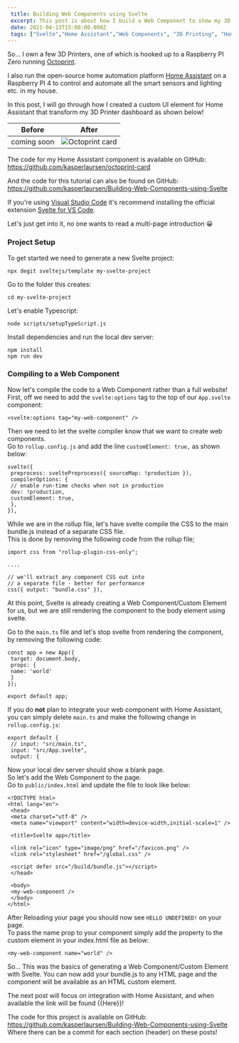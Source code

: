 ```yaml
---
 title: Building Web Components using Svelte
 excerpt: This post is about how I build a Web Component to show my 3D Printer stats in my Home Automation dashboard.
 date: 2021-04-13T15:00:00.000Z
 tags: ["Svelte","Home Assistant","Web Components", "3D Printing", "Home Automation"]
---
```


So... I own a few 3D Printers, one of which is hooked up to a Raspberry PI Zero running [Octoprint](https://github.com/OctoPrint/OctoPrint).

I also run the open-source home automation platform [Home Assistant](https://www.home-assistant.io/) on a Raspberry PI 4 to control and automate all the smart sensors and lighting etc. in my house.

In this post, I will go through how I created a custom UI element for Home Assistant that transform my 3D Printer dashboard as shown below!

| Before      | After                                                                                                                   |
| ----------- | ----------------------------------------------------------------------------------------------------------------------- |
| coming soon | ![Octoprint card](https://user-images.githubusercontent.com/8472619/114276747-50ce5180-9a28-11eb-99d5-2f921a8aba67.png) |

The code for my Home Assistant component is available on GitHub: https://github.com/kasperlaursen/octoprint-card

And the code for this tutorial can also be found on GitHub: https://github.com/kasperlaursen/Building-Web-Components-using-Svelte

If you're using [Visual Studio Code](https://code.visualstudio.com/) it's recommend installing the official extension [Svelte for VS Code](https://marketplace.visualstudio.com/items?itemName=svelte.svelte-vscode).

Let's just get into it, no one wants to read a multi-page introduction 😀

### Project Setup

To get started we need to generate a new Svelte project:

```
npx degit sveltejs/template my-svelte-project
```

Go to the folder this creates:

```
cd my-svelte-project
```

Let's enable Typescript:

```
node scripts/setupTypeScript.js
```

Install dependencies and run the local dev server:

```
npm install
npm run dev
```

### Compiling to a Web Component

Now let's compile the code to a Web Component rather than a full website!  
First, off we need to add the `svelte:options` tag to the top of our `App.svelte` component:

```
<svelte:options tag="my-web-component" />
```

Then we need to let the svelte compiler know that we want to create web components.  
Go to `rollup.config.js` and add the line `customElement: true,` as shown below:

```diffs
svelte({
 preprocess: sveltePreprocess({ sourceMap: !production }),
 compilerOptions: {
 // enable run-time checks when not in production
 dev: !production,
 customElement: true,
 },
}),

```

While we are in the rollup file, let's have svelte compile the CSS to the main bundle.js instead of a separate CSS file.  
This is done by removing the following code from the rollup file;

```
import css from "rollup-plugin-css-only";

....

// we'll extract any component CSS out into
// a separate file - better for performance
css({ output: "bundle.css" }),

```

At this point, Svelte is already creating a Web Component/Custom Element for us, but we are still rendering the component to the body element using svelte.

Go to the `main.ts` file and let's stop svelte from rendering the component, by removing the following code:

```
const app = new App({
 target: document.body,
 props: {
 name: 'world'
 }
});

export default app;
```

If you do **not** plan to integrate your web component with Home Assistant, you can simply delete `main.ts` and make the following change in `rollup.config.js`:

```
export default {
 // input: "src/main.ts",
 input: "src/App.svelte",
 output: {
```

Now your local dev server should show a blank page.  
So let's add the Web Component to the page.  
Go to `public/index.html` and update the file to look like below:

```
<!DOCTYPE html>
<html lang="en">
 <head>
 <meta charset="utf-8" />
 <meta name="viewport" content="width=device-width,initial-scale=1" />

 <title>Svelte app</title>

 <link rel="icon" type="image/png" href="/favicon.png" />
 <link rel="stylesheet" href="/global.css" />

 <script defer src="/build/bundle.js"></script>
 </head>

 <body>
 <my-web-component />
 </body>
</html>

```

After Reloading your page you should now see `HELLO UNDEFINED!` on your page.  
To pass the name prop to your component simply add the property to the custom element in your index.html file as below:

```
<my-web-component name="world" />
```

So... This was the basics of generating a Web Component/Custom Element with Svelte. You can now add your bundle.js to any HTML page and the component will be available as an HTML custom element.

The next post will focus on integration with Home Assistant, and when available the link will be found {{Here}}!

The code for this project is available on GitHub: https://github.com/kasperlaursen/Building-Web-Components-using-Svelte  
Where there can be a commit for each section (header) on these posts!
